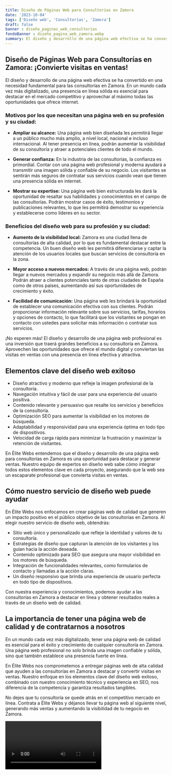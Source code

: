 ```yaml
---
title: Diseño de Páginas Web para Consultorías en Zamora
date: '2023-10-04'
tags: ['Diseño web', 'Consultorías', 'Zamora']
draft: false
banner : diseño_paginas_web_consultorías
fondoBanner : diseño_pagina_web_zamora.webp
summary: El diseño y desarrollo de una página web efectiva se ha convertido en una necesidad fundamental para las consultorías en Zamora. En un mundo cada vez más digitalizado, una presencia en línea sólida es esencial para destacar en el mercado competitivo y aprovechar al máximo todas las oportunidades que ofrece internet.
---
```


## Diseño de Páginas Web para Consultorías en Zamora: ¡Convierte visitas en ventas!

El diseño y desarrollo de una página web efectiva se ha convertido en una necesidad fundamental para las consultorías en Zamora. En un mundo cada vez más digitalizado, una presencia en línea sólida es esencial para destacar en el mercado competitivo y aprovechar al máximo todas las oportunidades que ofrece internet.

### Motivos por los que necesitan una página web en su profesión y su ciudad:

- **Ampliar su alcance:** Una página web bien diseñada les permitirá llegar a un público mucho más amplio, a nivel local, nacional e incluso internacional. Al tener presencia en línea, podrán aumentar la visibilidad de su consultoría y atraer a potenciales clientes de todo el mundo.

- **Generar confianza:** En la industria de las consultorías, la confianza es primordial. Contar con una página web profesional y moderna ayudará a transmitir una imagen sólida y confiable de su negocio. Los visitantes se sentirán más seguros de contratar sus servicios cuando vean que tienen una presencia sólida en internet.

- **Mostrar su expertise:** Una página web bien estructurada les dará la oportunidad de resaltar sus habilidades y conocimientos en el campo de las consultorías. Podrán mostrar casos de éxito, testimonios y publicaciones relevantes, lo que les permitirá demostrar su experiencia y establecerse como líderes en su sector.

### Beneficios del diseño web para su profesión y su ciudad:

- **Aumento de la visibilidad local:** Zamora es una ciudad llena de consultorías de alta calidad, por lo que es fundamental destacar entre la competencia. Un buen diseño web les permitirá diferenciarse y captar la atención de los usuarios locales que buscan servicios de consultoría en la zona.

- **Mayor acceso a nuevos mercados:** A través de una página web, podrán llegar a nuevos mercados y expandir su negocio más allá de Zamora. Podrán atraer a clientes potenciales tanto de otras ciudades de España como de otros países, aumentando así sus oportunidades de crecimiento y éxito.

- **Facilidad de comunicación:** Una página web les brindará la oportunidad de establecer una comunicación efectiva con sus clientes. Podrán proporcionar información relevante sobre sus servicios, tarifas, horarios y opciones de contacto, lo que facilitará que los visitantes se pongan en contacto con ustedes para solicitar más información o contratar sus servicios.

¡No esperen más! El diseño y desarrollo de una página web profesional es una inversión que traerá grandes beneficios a su consultoría en Zamora. Aprovechen las oportunidades que ofrece el mundo digital y conviertan las visitas en ventas con una presencia en línea efectiva y atractiva.

<GifSeo />

<Cta />

## Elementos clave del diseño web exitoso

- Diseño atractivo y moderno que refleje la imagen profesional de la consultoría.
- Navegación intuitiva y fácil de usar para una experiencia del usuario positiva.
- Contenido relevante y persuasivo que resalte los servicios y beneficios de la consultoría.
- Optimización SEO para aumentar la visibilidad en los motores de búsqueda.
- Adaptabilidad y responsividad para una experiencia óptima en todo tipo de dispositivos.
- Velocidad de carga rápida para minimizar la frustración y maximizar la retención de visitantes.

En Élite Webs entendemos que el diseño y desarrollo de una página web para consultorías en Zamora es una oportunidad para destacar y generar ventas. Nuestro equipo de expertos en diseño web sabe cómo integrar todos estos elementos clave en cada proyecto, asegurando que la web sea un escaparate profesional que convierta visitas en ventas.

## Cómo nuestro servicio de diseño web puede ayudar

En Élite Webs nos enfocamos en crear páginas web de calidad que generen un impacto positivo en el público objetivo de las consultorías en Zamora. Al elegir nuestro servicio de diseño web, obtendrás:

- Sitio web único y personalizado que refleje la identidad y valores de tu consultoría.
- Estrategias de diseño que capturan la atención de los visitantes y los guían hacia la acción deseada.
- Contenido optimizado para SEO que asegura una mayor visibilidad en los motores de búsqueda.
- Integración de funcionalidades relevantes, como formularios de contacto y llamadas a la acción claras.
- Un diseño responsivo que brinda una experiencia de usuario perfecta en todo tipo de dispositivos.

Con nuestra experiencia y conocimientos, podemos ayudar a las consultorías en Zamora a destacar en línea y obtener resultados reales a través de un diseño web de calidad.

## La importancia de tener una página web de calidad y de contratarnos a nosotros

En un mundo cada vez más digitalizado, tener una página web de calidad es esencial para el éxito y crecimiento de cualquier consultoría en Zamora. Una página web profesional no solo brinda una imagen confiable y sólida, sino que también establece una presencia fuerte en línea.

En Élite Webs nos comprometemos a entregar páginas web de alta calidad que ayuden a las consultorías en Zamora a destacar y convertir visitas en ventas. Nuestro enfoque en los elementos clave del diseño web exitoso, combinado con nuestro conocimiento técnico y experiencia en SEO, nos diferencia de la competencia y garantiza resultados tangibles.

No dejes que tu consultoría se quede atrás en el competitivo mercado en línea. Contrata a Élite Webs y déjanos llevar tu página web al siguiente nivel, generando más ventas y aumentando la visibilidad de tu negocio en Zamora.

<Video />

<CtaBot job='Consultorías' city='Zamora'/>

<Gmaps query='Zamora+españa+maps' />